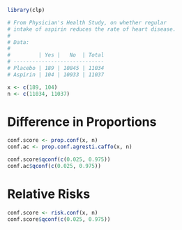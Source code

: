 ```r
library(clp)

# From Physician's Health Study, on whether regular
# intake of aspirin reduces the rate of heart disease.
# 
# Data:
# 
#         | Yes |   No  | Total
# -----------------------------
# Placebo | 189 | 10845 | 11034
# Aspirin | 104 | 10933 | 11037

x <- c(189, 104)
n <- c(11034, 11037)
```

# Difference in Proportions

```r
conf.score <- prop.conf(x, n)
conf.ac <- prop.conf.agresti.caffo(x, n)

conf.score$qconf(c(0.025, 0.975))
conf.ac$qconf(c(0.025, 0.975))
```

# Relative Risks

```r
conf.score <- risk.conf(x, n)
conf.score$qconf(c(0.025, 0.975))
```

